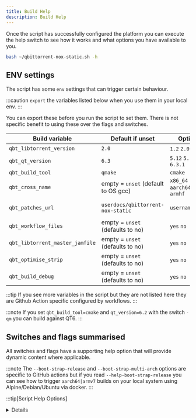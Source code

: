 ```yaml
---
title: Build Help
description: Build Help
---
```




Once the script has successfully configured the platform you can execute the help switch to see how it works and what options you have available to you.

```bash
bash ~/qbittorrent-nox-static.sh -h
```

## ENV settings

The script has some `env` settings that can trigger certain behaviour.

:::caution
`export` the variables listed below when you use them in your local env.
:::

You can export these before you run the script to set them. There is not specific benefit to using these over the flags and switches.

| Build variable                  | Default if unset                    | Options                            | example usage                                            |
| ------------------------------- | ----------------------------------- | ---------------------------------- | -------------------------------------------------------- |
| `qbt_libtorrent_version`            | `2.0`                               | `1.2` `2.0`                        | `export qbt_libtorrent_version=2.0`                          |
| `qbt_qt_version`                | `6.3`                               | `5.12` `5.15` `6.3` `6.3.1`        | `export qbt_qt_version=6.3`                              |
| `qbt_build_tool`                | `qmake`                             | `cmake`                            | `export qbt_build_tool=cmake`                            |
| `qbt_cross_name`                | empty = `unset` (default to OS gcc) | `x86_64` `aarch64` `armv7` `armhf` | `export qbt_cross_name=aarch64`                          |
| `qbt_patches_url`               | `userdocs/qbittorrent-nox-static`   | `username/repo`                    | `export qbt_patches_url=userdocs/qbittorrent-nox-static` |
| `qbt_workflow_files`            | empty = `unset` (defaults to no)    | `yes` `no`                         | `export qbt_workflow_files=yes`                          |
| `qbt_libtorrent_master_jamfile` | empty = `unset` (defaults to no)    | `yes` `no`                         | `export qbt_libtorrent_master_jamfile=yes`               |
| `qbt_optimise_strip`            | empty = `unset` (defaults to no)    | `yes` `no`                         | `export qbt_optimise_strip=yes`                          |
| `qbt_build_debug`               | empty = `unset` (defaults to no)    | `yes` `no`                         | `export qbt_build_debug=yes`                             |

:::tip
If you see more variables in the script but they are not listed here they are Github Action specific configured by workflows.
:::

:::note
If you set `qbt_build_tool=cmake` and `qt_version=6.2` with the switch `-qm` you can build against QT6.
:::

## Switches and flags summarised

All switches and flags have a supporting help option that will provide dynamic content where applicable.

:::note
The `--boot-strap-release` and `--boot-strap-multi-arch` options are specific to GitHub actions but if you read `--help-boot-strap-release` you can see how to trigger `aarch64|armv7` builds on your local system using Alpine/Debian/Ubuntu via docker.
:::

:::tip[Script Help Options]
<Details summary="Script Help Options">
```bash
 Here are a list of available options

 Use: -b     or --build-directory       Help: -h-b     or --help-build-directory
 Use: -bt    or --boost-version         Help: -h-bt    or --help-boost-version
 Use: -c     or --cmake                 Help: -h-c     or --help-cmake
 Use: -cd    or --cache-directory       Help: -h-cd    or --help-cache-directory
 Use: -d     or --debug                 Help: -h-d     or --help-debug
 Use: -bs-p  or --boot-strap-patches    Help: -h-bs-p  or --help-boot-strap-patches
 Use: -bs-c  or --boot-strap-cmake      Help: -h-bs-c  or --help-boot-strap-cmake
 Use: -bs-r  or --boot-strap-release    Help: -h-bs-r  or --help-boot-strap-release
 Use: -bs-ma or --boot-strap-multi-arch Help: -h-bs-ma or --help-boot-strap-multi-arch
 Use: -bs-a  or --boot-strap-all        Help: -h-bs-a  or --help-boot-strap-all
 Use: -i     or --icu                   Help: -h-i     or --help-icu
 Use: -lm    or --libtorrent-master     Help: -h-lm    or --help-libtorrent-master
 Use: -lt    or --libtorrent-tag        Help: -h-lt    or --help-libtorrent-tag
 Use: -m     or --master                Help: -h-m     or --help-master
 Use: -ma    or --multi-arch            Help: -h-ma    or --help-multi-arch
 Use: -n     or --no-delete             Help: -h-n     or --help-no-delete
 Use: -o     or --optimize              Help: -h-o     or --help-optimize
 Use: -p     or --proxy                 Help: -h-p     or --help-proxy
 Use: -pr    or --patch-repo            Help: -h-pr    or --help-patch-repo
 Use: -qm    or --qbittorrent-master    Help: -h-qm    or --help-qbittorrent-master
 Use: -qt    or --qbittorrent-tag       Help: -h-qt    or --help-qbittorrent-tag
 Use: -qtt   or --qt-tag                Help: -h-qtt   or --help-qtt-tag
 Use: -sdu   or --script-debug-urls     Help: -h-sdu   or --help-script-debug-urls
 Use: -si    or --static-ish            Help: -h-s     or --help-strip
 Use: -s     or --strip                 Help: -h-s     or --help-strip
 Use: -wf    or --workflow              Help: -h-wf    or --help-workflow

 Module specific help - flags are used with the modules listed here.

 Use: all or module-name          Usage: ~/qbittorrent-nox-static.sh all -i

 all ---------------- optional Recommended method to install all modules
 install ------------ optional Install the ~/qbt-build/completed/qbittorrent-nox binary
 zlib --------------- required Build zlib locally
 iconv -------------- required Build iconv locally
 icu ---------------- optional Build ICU locally
 openssl ------------ required Build openssl locally
 boost -------------- required Download, extract and build the boost library files
 libtorrent --------- required Build libtorrent locally
 double_conversion -- required A cmake + Qt6 build component on modern OS only.
 qtbase ------------- required Build qtbase locally
 qttools ------------ required Build qttools locally
 qbittorrent -------- required Build qbittorrent locally

 env help - supported exportable evironment variables

 export qbt_libtorrent_version="" -------- options 1.2 - 2.0
 export qbt_qt_version="" ---------------- options 5 - 5.15 - 6 - 6.2 - 6.3 and so on
 export qbt_build_tool="" ---------------- options qmake - cmake
 export qbt_cross_name="" ---------------- options x86_64 - aarch64 - armv7 - armhf
 export qbt_patches_url="" --------------- options userdocs/qbittorrent-nox-static.
 export qbt_libtorrent_tag="" ------------ options Takes a valid git tag or branch for libtorrent
 export qbt_qbittorrent_tag="" ----------- options Takes a valid git tag or branch for qbittorrent
 export qbt_boost_tag="" ----------------- options Takes a valid git tag or branch for boost
 export qbt_qt_tag="" -------------------- options Takes a valid git tag or branch for Qt
 export qbt_workflow_files="" ------------ options yes no - use qbt-workflow-files for dependencies
 export qbt_workflow_artifacts="" -------- options yes no - use qbt_workflow_artifacts for dependencies
 export qbt_cache_dir="" ----------------- options path empty - provide a path to a cache directory
 export qbt_libtorrent_master_jamfile="" - options yes no - use RC branch instead of release jamfile
 export qbt_optimise_strip="" ------------ options yes no - strip binaries - cannot be used with debug
 export qbt_build_debug="" --------------- options yes no - debug build - cannot be used with strip
 export qbt_standard="" ------------------ options 14 - 17 - 20 - 23 - c standard for gcc - for older build combos
 export qbt_static_ish="" ---------------- options yes no - libc linking - link dynamically to libc

 ⬤ Default env settings

   qbt_libtorrent_version="2.0"
   qbt_qt_version="6"
   qbt_build_tool="cmake"
   qbt_cross_name="x86_64"
   qbt_patches_url="userdocs/qbittorrent-nox-static"
   qbt_skip_icu="yes"
   qbt_boost_tag="boost-1.84.0"
   qbt_libtorrent_tag="v2.0.10"
   qbt_qt_tag="v6.6.2"
   qbt_qbittorrent_tag="release-4.6.3"
   qbt_libtorrent_master_jamfile="no"
   qbt_workflow_files="no"
   qbt_workflow_artifacts="no"
   qbt_cache_dir=""
   qbt_optimise_strip="yes"
   qbt_build_debug="no"
   qbt_standard="17"
   qbt_static_ish="no"
```
</Details>
:::

For example, taking the `-h-bs` switch as an example, it will show different results based on the preceding switches provided:

<Tabs>
<TabItem value="" label=" -h-bs">
```bash
Here is the help description for this flag:

Creates dirs in this structure: ~/qbt-build/patches/APPNAME/TAG/patch

Add your patches there, for example.

~/qbt-build/patches/libtorrent/1.2.18/patch

~/qbt-build/patches/qbittorrent/4.5.0/patch
```
</TabItem>
<TabItem value="" label=" -qm -lm -h-bs">
```bash
Here is the help description for this flag:

Creates dirs in this structure: ~/qbt-build/patches/APPNAME/TAG/patch

Add your patches there, for example.

~/qbt-build/patches/libtorrent/RC_1_2/patch

~/qbt-build/patches/qbittorrent/master/patch
```
</TabItem>
<TabItem value="" label=" -qt release-4.2.5 -lt v2.0.3 -h-bs">
```bash
Here is the help description for this flag:

Creates dirs in this structure: ~/qbt-build/patches/APPNAME/TAG/patch

Add your patches there, for example.

~/qbt-build/patches/libtorrent/2.0.3/patch

~/qbt-build/patches/qbittorrent/4.2.5/patch
```
</TabItem>
</Tabs>

## Build - default profile

Install all default modules (ICU is skipped) and build `qbittorrent-nox` to the default build directory `qbt-build/compelted`.

```bash
bash ~/qbittorrent-nox-static.sh all
```

## Build - modules (optional and mostly for debugging and testing)

You can build modules individually, subject to this warning.

:::caution
It's best to consider all individual modules listed below as being dependent on the previous modules being built for that module to build successfully.
:::

```bash
bash ~/qbittorrent-nox-static.sh module
```

Here are the list of supported modules:

```bash
bison (Debian based only)
gawk (Debian based only)
glibc (Debian based only)
zlib (default)
iconv (default)
icu (default)
openssl (default)
boost (default)
double_conversion (default for Qt6 on a modern OS - Bullseye / Jammy)
qtbase (default)
qttools (default)
libtorrent (default)
qbittorrent (default)
```

## Build - paths

By default the script will built to a hard coded path defined by the scripts `$install_dir` variable as to avoid installing files to a server and causing conflicts.

:::note
This path is relative to the scripts location.
:::

```bash
qbt-build
```

You can modify this dynamically with the `-b` argument

:::caution
The `-b` must be used in all commands provided to the script or default `qbt-build` will be used instead.
:::

:::tip
The `-b` flag accepts both full `/opt` and relative `opt` paths.
:::

```bash

```bash
bash ~/qbittorrent-nox-static.sh all -b "/opt"
```
